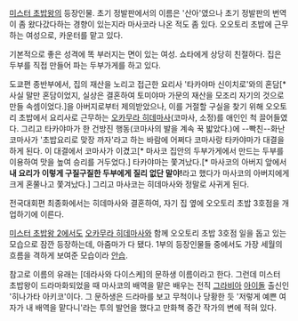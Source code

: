[[미스터 초밥왕]]의 등장인물. 초기 정발판에서의 이름은 '산아'였으나 초기 정발판의 번역이 좀 왔다갔다하는 경향이 있는지라 마사코라 나온 적도 좀 있다.
오오토리 초밥에 근무하는 여성으로, 카운터를 맡고 있다.

기본적으로 좋은 성격에 똑 부러지는 면이 있는 여성. 쇼타에게 상당히 친절하다.
집은 두부를 직접 만들어 파는 두부가게를 하고 있다.

도쿄편 종반부에서, 집의 재산을 노리고 접근한 요리사 '타카야마 신이치로'와의 혼담[* 사실 말만 혼담이었지, 실상은 결혼하여 토미야마 가문의 재산을 모조리 자기의 것으로 만들 속셈이었다.]을 아버지로부터 제의받았으나, 이를 거절할 구실을 찾기 위해 오오토리 초밥에서 요리사로 근무하는 [[오카무라 히데마사]](코마사, 소정)를 애인인 척 끌어들였다. 그리고 타카야마가 한 건방진 행동(코마사의 발을 계속 꾹 밟았다.)에 --빡친--화난 코마사가 '초밥요리로 맞장 까자'라고 하는 바람에 어쩌다 코마사랑 타카야마가 대결을 하게 된다. 이 대결에서 코마사가 이겼고[* 마사코 집안의 두부가게에서 만드는 두부를 이용하여 맛을 높여 승리를 거두었다.]  타카야마는 쫓겨났다.[* 마사코의 아버지 앞에서 '''내 요리가 이렇게 구질구질한 두부에게 질리 없단 말야!'''라고 했다가 마사코의 아버지에게 크게 혼쭐나고 쫓겨났다.] 그리고 마사코는 히데마사와 정말로 사귀게 된다.

전국대회편 최종화에서는 히데마사와 결혼하여, 자기 집 옆에 오오토리 초밥 3호점을 개업하기에 이른다.

[[미스터 초밥왕 2]]에서도 [[오카무라 히데마사]]와 함께 오오토리 초밥 3호점 일을 돕고 있는 모습으로 잠깐 등장하는데, 아줌마가 다 됐다. 1부의 등장인물들 중에서도 가장 세월의 흐름을 격하게 보여준 모습이라 [[안습]].


참고로 이름의 유래는 [데라사와 다이스케]의 문하생 이름이라고 한다. 그런데 미스터 초밥왕이 드라마화되었을 때 마사코의 배역을 맡은 배우는 전직 [[그라비아]] [[아이돌]] 출신인 '히나가타 아키코'이다. 그 문하생은 드라마를 보고 무척이나 당황한 듯 '저렇게 예쁜 여자가 내 배역을 맡다니'라는 투의 발언을 했다고 만화책 중간 작가의 변에 적혀 있다.
